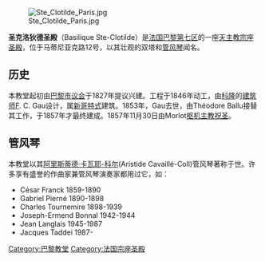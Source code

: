 [[File:Ste_Clotilde_Paris.jpg|thumb]]

'''圣克洛狄德圣殿'''（Basilique Ste-Clotilde）是[[法国|法国]][[巴黎第七区|巴黎第七区]]的一座[[天主教|天主教]][[宗座圣殿|宗座圣殿]]，位于马蒂尼亚克路12号，以其壮观的双塔和[[管风琴|管风琴]]闻名。

== 历史 ==
本教堂起初由[[巴黎市议会|巴黎市议会]]于1827年提议兴建。工程于1846年动工，由[[科隆|科隆]]的[[建筑师|建筑师]]F. C. Gau设计，属[[新哥特式|新哥特式]]建筑。1853年，Gau去世，由Théodore Ballu接替其工作，于1857年才最终建成。1857年11月30日由Morlot[[枢机主教|枢机主教]][[祝圣|祝圣]]。

== 管风琴 ==
本教堂以其[[阿里斯蒂德·卡瓦耶-科尔|阿里斯蒂德·卡瓦耶-科尔]](Aristide Cavaillé-Coll)管风琴著称于世。许多享有盛誉的作曲家兼管风琴演奏家都用过它，如：

*César Franck 1859-1890 
*Gabriel Pierné 1890-1898 
*Charles Tournemire 1898-1939 
*Joseph-Ermend Bonnal 1942-1944 
*Jean Langlais 1945-1987 
*Jacques Taddei 1987- 

{{coord|48|51|30|N|2|19|09|E|display=title|region:FR_source:frwiki}}
{{巴黎名胜}}

[[Category:巴黎教堂|Category:巴黎教堂]]
[[Category:法国宗座圣殿|Category:法国宗座圣殿]]